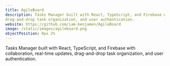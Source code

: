 ```yaml
---
title: AgileBoard
description: Tasks Manager built with React, TypeScript, and Firebase with collaboration, real-time updates,
drag-and-drop task organization, and user authentication.
website: https://github.com/iam-benjamen/AgileBoard
image: /static/images/agileboard.png
objectPosition: 0px 2%
---
```


Tasks Manager built with React, TypeScript, and Firebase with collaboration, real-time updates,
drag-and-drop task organization, and user authentication.